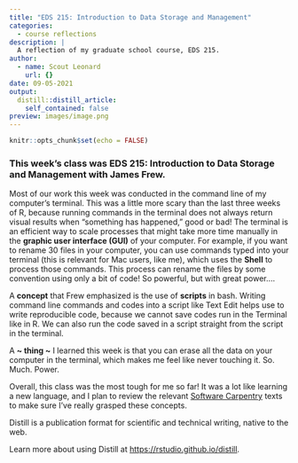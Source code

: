 ```yaml
---
title: "EDS 215: Introduction to Data Storage and Management"
categories:
  - course reflections
description: |
  A reflection of my graduate school course, EDS 215.
author:
  - name: Scout Leonard
    url: {}
date: 09-05-2021
output:
  distill::distill_article:
    self_contained: false
preview: images/image.png
---
```



```r
knitr::opts_chunk$set(echo = FALSE)
```

### This week's class was EDS 215: Introduction to Data Storage and Management with James Frew.

Most of our work this week was conducted in the command line of my computer's terminal. This was a little more scary than the last three weeks of R, because running commands in the terminal does not always return visual results when "something has happened," good or bad! The terminal is an efficient way to scale processes that might take more time manually in the **graphic user interface (GUI)** of your computer. For example, if you want to rename 30 files in your computer, you can use commands typed into your terminal (this is relevant for Mac users, like me), which uses the **Shell** to process those commands. This process can rename the files by some convention using only a bit of code! So powerful, but with great power....

A **concept** that Frew emphasized is the use of **scripts** in bash. Writing command line commands and codes into a script like Text Edit helps use to write reproducible code, because we cannot save codes run in the Terminal like in R. We can also run the code saved in a script straight from the script in the terminal. 

A **~ thing ~** I learned this week is that you can erase all the data on your computer in the terminal, which makes me feel like never touching it. So. Much. Power. 

Overall, this class was the most tough for me so far! It was a lot like learning a new language, and I plan to review the relevant [Software Carpentry](https://swcarpentry.github.io/shell-novice/01-intro/) texts to make sure I've really grasped these concepts. 


Distill is a publication format for scientific and technical writing, native to the web.

Learn more about using Distill at <https://rstudio.github.io/distill>.


